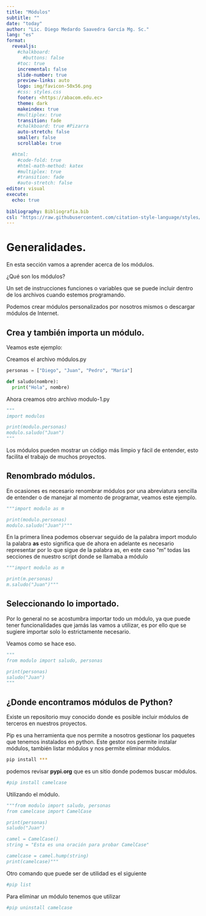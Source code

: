 ```yaml
---
title: "Módulos"
subtitle: ""
date: "today"
author: "Lic. Diego Medardo Saavedra García Mg. Sc."
lang: "es"
format:
  revealjs:
    #chalkboard: 
      #buttons: false
    #toc: true
    incremental: false
    slide-number: true
    preview-links: auto
    logo: img/favicon-50x56.png
    #css: styles.css
    footer: <https://abacom.edu.ec>
    theme: dark
    makeindex: true
    #multiplex: true
    transition: fade
    #chalkboard: true #Pizarra
    auto-stretch: false
    smaller: false
    scrollable: true

  #html: 
    #code-fold: true
    #html-math-method: katex
    #multiplex: true
    #transition: fade
    #auto-stretch: false
editor: visual
execute: 
  echo: true
    
bibliography: Bibliografia.bib
csl: "https://raw.githubusercontent.com/citation-style-language/styles/master/apa.csl"
---
```


# Generalidades.

En esta sección vamos a aprender acerca de los módulos.

¿Qué son los módulos?

Un set de instrucciones funciones o variables que se puede incluir dentro de los archivos cuando estemos programando.

Podemos crear módulos personalizados por nosotros mismos o descargar módulos de Internet.

## Crea y también importa un módulo.

Veamos este ejemplo:

Creamos el archivo módulos.py

```python

personas = ["Diego", "Juan", "Pedro", "María"]

def saludo(nombre):
  print("Hola", nombre)
```

Ahora creamos otro archivo modulo-1.py

```python
"""
import modulos

print(modulo.personas)
modulo.saludo("Juan")
"""
```

Los módulos pueden mostrar un código más limpio y fácil de entender, esto facilita el trabajo de muchos proyectos.

## Renombrado módulos.

En ocasiones es necesario renombrar módulos por una abreviatura sencilla de entender o de manejar al momento de programar, veamos este ejemplo.

```python
"""import modulo as m

print(modulo.personas)
modulo.saludo("Juan")"""
```

En la primera línea podemos observar seguido de la palabra import modulo la palabra **as** esto significa que de ahora en adelante es necesario representar por lo que sigue de la palabra as, en este caso "m" todas las secciones de nuestro script donde se llamaba a módulo

```python
"""import modulo as m

print(m.personas)
m.saludo("Juan")"""
```

## Seleccionando lo importado.

Por lo general no se acostumbra importar todo un módulo, ya que puede tener funcionalidades que jamás las vamos a utilizar, es por ello que se sugiere importar solo lo estrictamente necesario.

Veamos como se hace eso.

```python
"""
from modulo import saludo, personas

print(personas)
saludo("Juan")
"""
```

## ¿Donde encontramos módulos de Python?

Existe un repositorio muy conocido donde es posible incluir módulos de terceros en nuestros proyectos.

Pip es una herramienta que nos permite a nosotros gestionar los paquetes que tenemos instalados en python. Este gestor nos permite instalar módulos, también listar módulos y nos permite eliminar módulos.

```bash
pip install ***
```

podemos revisar **pypi.org** que es un sitio donde podemos buscar módulos.

```bash
#pip install camelcase
```

Utilizando el módulo.

```python
"""from modulo import saludo, personas
from camelcase import CamelCase

print(personas)
saludo("Juan")

camel = CamelCase()
string = "Esta es una oración para probar CamelCase"

camelcase = camel.hump(string)
print(camelcase)"""
```

Otro comando que puede ser de utilidad es el siguiente

```bash
#pip list
```

Para eliminar un módulo tenemos que utilizar

```bash
#pip uninstall camelcase
```
